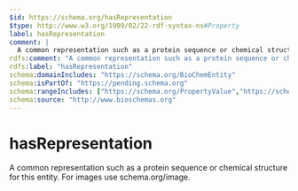```yaml
---
$id: https://schema.org/hasRepresentation
$type: http://www.w3.org/1999/02/22-rdf-syntax-ns#Property
label: hasRepresentation
comment: |
  A common representation such as a protein sequence or chemical structure for this entity. For images use schema.org/image.
rdfs:comment: "A common representation such as a protein sequence or chemical structure for this entity. For images use schema.org/image."
rdfs:label: "hasRepresentation"
schema:domainIncludes: "https://schema.org/BioChemEntity"
schema:isPartOf: "https://pending.schema.org"
schema:rangeIncludes: ["https://schema.org/PropertyValue","https://schema.org/Text","https://schema.org/URL"]
schema:source: "http://www.bioschemas.org"
---
```


# hasRepresentation

A common representation such as a protein sequence or chemical structure for this entity. For images use schema.org/image.

